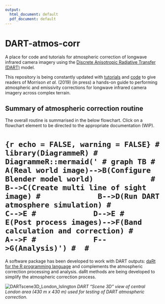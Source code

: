 ```yaml
---
output:
  html_document: default
  pdf_document: default
---
```

# DART-atmos-corr
A place for code and tutorials for atmospheric correction of longwave infrared camera imagery using the [Discrete Anisotropic Radiative Transfer (DART)](http://www.cesbio.ups-tlse.fr/us/dart.html) model.

This repository is being constantly updated with [tutorials](tutorials) and [code](code) to give readers of Morrison *et al.* (2019) (in press) a hands-on guide to performing atmospheric and emissivity corrections for longwave infrared camera imagery across complex terrain.

## Summary of atmospheric correction routine 
The overall routine is summarised in the below flowchart. Click on a flowchart element to be directed to the appropriate documentation (WIP).

# ```{r echo = FALSE, warning = FALSE}
# library(DiagrammeR)
# DiagrammeR::mermaid('
# graph TB
#             A(Real world image)-->B(Configure Blender model world)            
#             B-->C(Create multi line of sight image)
#             B-->D(Run DART atmosphere simulation)
#             C-->E
#             D-->E
#             E(Post process images)-->F(Band calculation and correction)
#             A-->F
#             F-->G(Analysis)')
# 
# ```
A software package has been developed to work with DART outputs: [daRt for the R programming language](https://github.com/willmorrison1/daRt) and complements the atmospheric correction processing and analysis. daRt methods are being developed to simplify the atmospheric correction process. 

![DARTscene3D_London_Islington](readme/DARTscene3D_London_Islington.PNG)
*DART "Scene 3D" view of central London area (430 m x 430 m) used for testing of DART atmospheric correction.*



